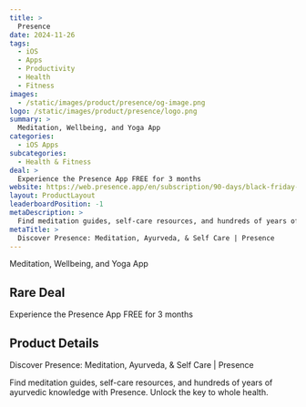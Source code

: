 ```yaml
---
title: >
  Presence
date: 2024-11-26
tags:
  - iOS
  - Apps
  - Productivity
  - Health
  - Fitness
images:
  - /static/images/product/presence/og-image.png
logo: /static/images/product/presence/logo.png
summary: >
  Meditation, Wellbeing, and Yoga App
categories:
  - iOS Apps
subcategories:
  - Health & Fitness
deal: >
  Experience the Presence App FREE for 3 months
website: https://web.presence.app/en/subscription/90-days/black-friday-2024
layout: ProductLayout
leaderboardPosition: -1
metaDescription: >
  Find meditation guides, self-care resources, and hundreds of years of ayurvedic knowledge with Presence. Unlock the key to whole health.
metaTitle: >
  Discover Presence: Meditation, Ayurveda, & Self Care | Presence
---
```

Meditation, Wellbeing, and Yoga App

## Rare Deal

Experience the Presence App FREE for 3 months

## Product Details

Discover Presence: Meditation, Ayurveda, & Self Care | Presence

Find meditation guides, self-care resources, and hundreds of years of ayurvedic knowledge with Presence. Unlock the key to whole health.
